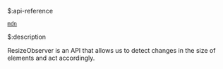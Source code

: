 $:api-reference

[`mdn`](https://developer.mozilla.org/en-US/docs/Web/API/ResizeObserver)


$:description

ResizeObserver is an API that allows us to detect changes in the size of elements and act accordingly.
